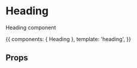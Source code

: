 
<Meta title='Heading' component={Heading} />

# Heading

Heading component

<Story name='basic' height='400px'>{{
  components: { Heading },
  template: '<Heading>heading</Heading>',
}}</Story>

## Props

<Props of={Heading} />